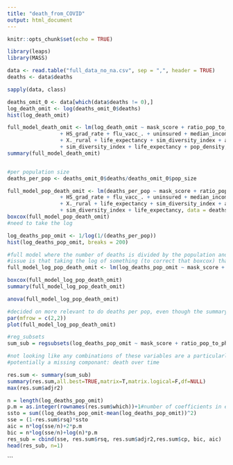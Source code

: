 ```yaml
---
title: "death_from_COVID"
output: html_document
---
```


```r
knitr::opts_chunk$set(echo = TRUE)
```


```r

library(leaps)
library(MASS)
```

```r
data <- read.table("full_data_no_na.csv", sep = ",", header = TRUE)
deaths <- data$deaths

sapply(data, class)

deaths_omit_0 <- data[which(data$deaths != 0),]
log_death_omit <- log(deaths_omit_0$deaths)
hist(log_death_omit)

full_model_death_omit <- lm(log_death_omit ~ mask_score + ratio_pop_to_physician + unemploy_rate 
                 + HS_grad_rate + flu_vacc_. + uninsured + median_income + pop_size 
                 + X._rural + life_expectancy + sim_diversity_index + area + X._democrat 
                 + sim_diversity_index + life_expectancy + pop_density, data = deaths_omit_0)
summary(full_model_death_omit)


#per population size
deaths_per_pop <- deaths_omit_0$deaths/deaths_omit_0$pop_size

full_model_pop_death_omit <- lm(deaths_per_pop ~ mask_score + ratio_pop_to_physician + unemploy_rate
                 + HS_grad_rate + flu_vacc_. + uninsured + median_income 
                 + X._rural + life_expectancy + sim_diversity_index + area + X._democrat
                 + sim_diversity_index + life_expectancy, data = deaths_omit_0)
boxcox(full_model_pop_death_omit)
#need to take the log
```

```r
log_deaths_pop_omit <- 1/log(1/(deaths_per_pop))
hist(log_deaths_pop_omit, breaks = 200)

#full model where the number of deaths is divided by the population and zeros are omitted.
#issue is that taking the log of something (to correct that boxcox) that is between 0 and 1 will lead to negative response variables. 
full_model_log_pop_death_omit <- lm(log_deaths_pop_omit ~ mask_score + ratio_pop_to_physician + unemploy_rate + HS_grad_rate + flu_vacc_. + uninsured + median_income + X._rural + life_expectancy + sim_diversity_index + area + X._democrat + sim_diversity_index + life_expectancy, data = deaths_omit_0)

boxcox(full_model_log_pop_death_omit)
summary(full_model_log_pop_death_omit)

anova(full_model_log_pop_death_omit)

#decided on more relevant to do deaths per pop, even though the summary is less good. This model omits those places where there were 0 deaths (consider, not all counties have hospitals where someone in critical care would go to die... ) 
par(mfrow = c(2,2))
plot(full_model_log_pop_death_omit)
```

```r
#reg_subsets
sum_sub = regsubsets(log_deaths_pop_omit ~ mask_score + ratio_pop_to_physician + unemploy_rate + HS_grad_rate + flu_vacc_. + uninsured + median_income + X._rural + life_expectancy + sim_diversity_index + area + X._democrat + sim_diversity_index + life_expectancy, data = deaths_omit_0,nvmax=20, nbest=10, method='forward')

#not looking like any combinations of these variables are a particularly good predictor of covid death. 
#potentially a missing componant: death over time

res.sum <- summary(sum_sub)
summary(res.sum,all.best=TRUE,matrix=T,matrix.logical=F,df=NULL)
max(res.sum$adjr2)

n = length(log_deaths_pop_omit)
p.m = as.integer(rownames(res.sum$which))+1#number of coefficients in each model: p
ssto = sum((log_deaths_pop_omit-mean(log_deaths_pop_omit))^2)
sse = (1-res.sum$rsq)*ssto
aic = n*log(sse/n)+2*p.m
bic = n*log(sse/n)+log(n)*p.m
res_sub = cbind(sse, res.sum$rsq, res.sum$adjr2,res.sum$cp, bic, aic)
head(res_sub, n=1)
```



```





